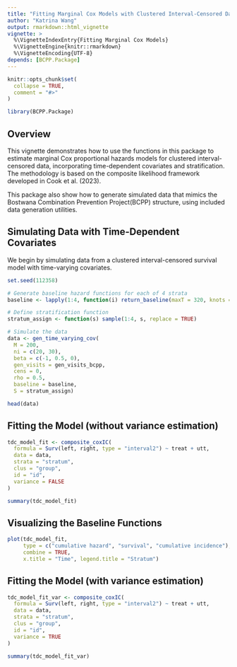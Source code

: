 ```yaml
---
title: "Fitting Marginal Cox Models with Clustered Interval-Censored Data"
author: "Katrina Wang"
output: rmarkdown::html_vignette
vignette: >
  %\VignetteIndexEntry{Fitting Marginal Cox Models}
  %\VignetteEngine{knitr::rmarkdown}
  %\VignetteEncoding{UTF-8}
depends: [BCPP.Package]
---
```


```r
knitr::opts_chunk$set(
  collapse = TRUE,
  comment = "#>"
)
```

```r
library(BCPP.Package)
```

## Overview

This vignette demonstrates how to use the functions in this package to estimate marginal Cox proportional hazards models for clustered interval-censored data, incorporating time-dependent covariates and stratification. The methodology is based on the composite likelihood framework developed in Cook et al. (2023).

This package also show how to generate simulated data that mimics the Bostwana Combination Prevention Project(BCPP) structure, using included data generation utilities.

## Simulating Data with Time-Dependent Covariates
We begin by simulating data from a clustered interval-censored survival model with time-varying covariates.

```r
set.seed(112358)

# Generate baseline hazard functions for each of 4 strata
baseline <- lapply(1:4, function(i) return_baseline(maxT = 320, knots = 8))

# Define stratification function
stratum_assign <- function(s) sample(1:4, s, replace = TRUE)

# Simulate the data
data <- gen_time_varying_cov(
  M = 200, 
  ni = c(20, 30),
  beta = c(-1, 0.5, 0),
  gen_visits = gen_visits_bcpp,
  cens = 0,
  rho = 0.5,
  baseline = baseline,
  S = stratum_assign)

head(data)
```

## Fitting the Model (without variance estimation)

```r
tdc_model_fit <- composite_coxIC(
  formula = Surv(left, right, type = "interval2") ~ treat + utt,
  data = data,
  strata = "stratum",
  clus = "group",
  id = "id",
  variance = FALSE
)

summary(tdc_model_fit)
```

## Visualizing the Baseline Functions
```r
plot(tdc_model_fit,
     type = c("cumulative hazard", "survival", "cumulative incidence"),
     combine = TRUE,
     x.title = "Time", legend.title = "Stratum")
```

## Fitting the Model (with variance estimation)
```r
tdc_model_fit_var <- composite_coxIC(
  formula = Surv(left, right, type = "interval2") ~ treat + utt,
  data = data,
  strata = "stratum",
  clus = "group",
  id = "id",
  variance = TRUE
)

summary(tdc_model_fit_var)

```
